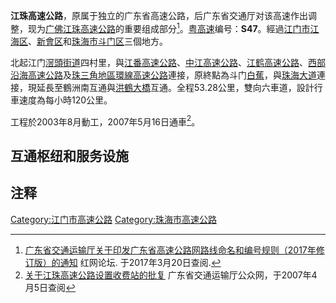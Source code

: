 {{中国高速公路信息框
| 编号 = S47
| 省名 = Guangdong
| 名称 = 广州－佛山－江门－珠海高速公路<br>（四村－珠海）
| 地圖 = 
| 路線簡稱 = 江珠
| 最近通車日期 = 2007年5月16日
| 规划总里程 = 53.28
| 起點 = [[江门市|江门市]][[江海区|江海区]]
| 終點 = [[珠海市|珠海市]][[斗门区|斗门区]]
| 出口處數 = 6
| 服务区数 = 1
| 停车区数 = 0
}}

'''江珠高速公路'''，原属于独立的广东省高速公路，后广东省交通厅对该高速作出调整，现为[[广佛江珠高速公路|广佛江珠高速公路]]的重要组成部分<ref>
[http://bbs.rednet.cn/forum.php?mod=viewthread&tid=46697857&page=1  广东省交通运输厅关于印发广东省高速公路网路线命名和编号规则（2017年修订版）的通知] {{Wayback|url=http://bbs.rednet.cn/forum.php?mod=viewthread&tid=46697857&page=1 |date=20180122001046 }} 红网论坛. 于2017年3月20日查阅.
</ref>。[[粤高速|粤高速]]编号：'''S47'''。經過[[江门市|江门市]][[江海区|江海区]]、[[新會区|新會区]]和[[珠海市|珠海市]][[斗门区|斗门区]]三個地方。

北起江门[[滘頭街道|滘頭街道]]四村里，與[[江番高速公路|江番高速公路]]、[[中江高速公路|中江高速公路]]、[[江鹤高速公路|江鹤高速公路]]、[[西部沿海高速公路|西部沿海高速公路]]及[[珠三角地區環線高速公路|珠三角地區環線高速公路]]連接，原終點為斗门[[白蕉|白蕉]]，與[[珠海大道|珠海大道]]連接，現延長至鶴洲南互通與[[洪鶴大橋|洪鶴大橋]]互通。全程53.28公里，雙向六車道，設計行車速度為每小時120公里。

工程於2003年8月動工，2007年5月16日通車<ref>[http://www.gdcd.gov.cn/xzxkgg/200704051141141969_1.shtml 关于江珠高速公路设置收费站的批复] {{Wayback|url=http://www.gdcd.gov.cn/xzxkgg/200704051141141969_1.shtml |date=20160304103157 }} 广东省交通运输厅公众网，于2007年4月5日查阅</ref>。

== 互通枢纽和服务设施 ==
{{Start expwy exit box|place=1}}
{{Expwy exit item|place=[[江门市|江门市]]<br />[[江海区|江海区]]|place rows=2|type=H|dist start=0 km|index=0|name=四村|highway connection={{China Expwy Name|G2518|[[中江高速公路|中江高速公路]]|L1=G94}}<br>{{China Expwy Name|G2518|[[江鹤高速公路|江鹤高速公路]]|L1=G94}}}}
{{Expwy exit item|type=E|dist start=7.80 km|name=礼乐|alias=江海|index=4|road connection={{0}}{{0}}{{0}}{{0}}礼东大桥}}
{{Expwy exit item|place=[[江门市|江门市]]<br />[[新會区|新會区]]|place rows=4|type=H|name=新沙|highway connection={{China Expwy Name|S26|[[中开高速公路|中开高速公路]]|P=Guangdong}}|state=U}}
{{Expwy exit item|type=E|dist start=15.05 km|name=睦洲|index=11|road connection={{中国省道名|272|P=广东|肇江公路}}<br>{{中国县道名|533}}}}
{{Expwy exit item|type=U|name=将军山隧道|state=|dist start=}}
{{Expwy exit item|type=U|name=吉仔公隧道|state=|dist start=}}
{{Expwy exit item|place=[[珠海市|珠海市]]<br />[[金灣區|金灣區]]<br />[[斗门区|斗门区]]|place rows=5|type=E|dist start=30.47 km|index=28|name=莲溪|road connection={{中国省道名|272|P=广东|肇江公路}}}}
{{Expwy exit item|type=S|index=|name=大托山服务区|state=U}}
{{Expwy exit item|type=EH|dist start=41.59 km|index=40|name=斗门|highway connection={{China Expwy Name|S32|[[西部沿海高速公路|西部沿海高速公路]]||Guangdong|L1=G0425}}|road connection={{中国省道名|272|P=广东|白蕉路}}<br>{{中国省道名|365|P=广东|斗门大桥}}|comment=}}
{{Expwy exit item|type=E|index=54|dist start=55.61 km|name=珠海|road connection={{中国省道名|366|P=广东|珠海大道}}|comment=目前鹤洲北收费站建成但未启用，若启用将代替珠海收费站。}}
{{Expwy exit item|type=M|index=|dist start=|name=鹤洲南||highway connection={{China Expwy Name|S36|[[珠台高速公路|珠台高速公路]]||Guangdong}}|comment=}}
{{End expwy exit box|place=1}}

== 注释 ==
{{reflist}}
{{广东省高速公路|nocat}}
{{珠海主要道路}}
[[Category:江门市高速公路|Category:江门市高速公路]]
[[Category:珠海市高速公路|Category:珠海市高速公路]]